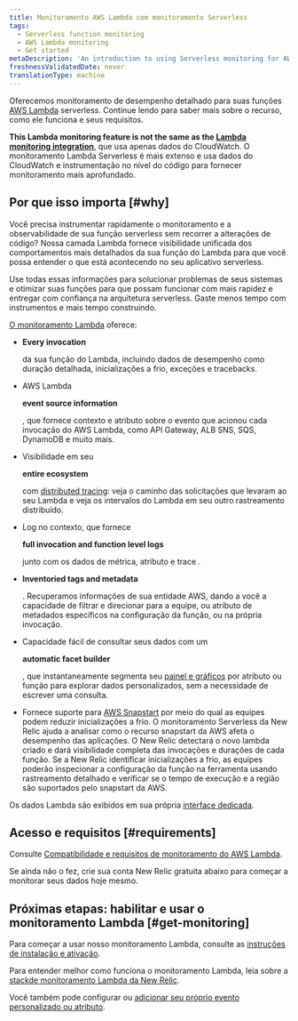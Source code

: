 ```yaml
---
title: Monitoramento AWS Lambda com monitoramento Serverless
tags:
  - Serverless function monitoring
  - AWS Lambda monitoring
  - Get started
metaDescription: 'An introduction to using Serverless monitoring for AWS Lambda functions in New Relic: how it works and requirements for using it.'
freshnessValidatedDate: never
translationType: machine
---
```


Oferecemos monitoramento de desempenho detalhado para suas funções [AWS Lambda](https://aws.amazon.com/lambda/) serverless. Continue lendo para saber mais sobre o recurso, como ele funciona e seus requisitos.

<DoNotTranslate>**This Lambda monitoring feature is not the same as the [Lambda monitoring integration](/docs/integrations/amazon-integrations/aws-integrations-list/aws-lambda-monitoring-integration)**</DoNotTranslate>, que usa apenas dados do CloudWatch. O monitoramento Lambda Serverless é mais extenso e usa dados do CloudWatch e instrumentação no nível do código para fornecer monitoramento mais aprofundado.

## Por que isso importa [#why]

Você precisa instrumentar rapidamente o monitoramento e a observabilidade de sua função serverless sem recorrer a alterações de código? Nossa camada Lambda fornece visibilidade unificada dos comportamentos mais detalhados da sua função do Lambda para que você possa entender o que está acontecendo no seu aplicativo serverless.

Use todas essas informações para solucionar problemas de seus sistemas e otimizar suas funções para que possam funcionar com mais rapidez e entregar com confiança na arquitetura serverless. Gaste menos tempo com instrumentos e mais tempo construindo.

[O monitoramento Lambda](/docs/serverless-function-monitoring/aws-lambda-monitoring/ui-data/understand-lambda-monitoring-ui#find-data) oferece:

* <DoNotTranslate>**Every invocation**</DoNotTranslate>

  da sua função do Lambda, incluindo dados de desempenho como duração detalhada, inicializações a frio, exceções e tracebacks.

* AWS Lambda

  <DoNotTranslate>**event source information**</DoNotTranslate>

  , que fornece contexto e atributo sobre o evento que acionou cada invocação do AWS Lambda, como API Gateway, ALB SNS, SQS, DynamoDB e muito mais.

* Visibilidade em seu

  <DoNotTranslate>**entire ecosystem**</DoNotTranslate>

  com [distributed tracing](/docs/apm/distributed-tracing/getting-started/introduction-distributed-tracing): veja o caminho das solicitações que levaram ao seu Lambda e veja os intervalos do Lambda em seu outro rastreamento distribuído.

* Log no contexto, que fornece

  <DoNotTranslate>**full invocation and function level logs**</DoNotTranslate>

  junto com os dados de métrica, atributo e trace .

* <DoNotTranslate>**Inventoried tags and metadata**</DoNotTranslate>

  . Recuperamos informações de sua entidade AWS, dando a você a capacidade de filtrar e direcionar para a equipe, ou atributo de metadados específicos na configuração da função, ou na própria invocação.

* Capacidade fácil de consultar seus dados com um

  <DoNotTranslate>**automatic facet builder**</DoNotTranslate>

  , que instantaneamente segmenta seu [painel e gráficos](/docs/serverless-function-monitoring/aws-lambda-monitoring/ui-data/understand-lambda-monitoring-ui#chart-data) por atributo ou função para explorar dados personalizados, sem a necessidade de escrever uma consulta.

* Fornece suporte para [AWS Snapstart](https://docs.aws.amazon.com/lambda/latest/dg/snapstart.html) por meio do qual as equipes podem reduzir inicializações a frio. O monitoramento Serverless da New Relic ajuda a analisar como o recurso snapstart da AWS afeta o desempenho das aplicações. O New Relic detectará o novo lambda criado e dará visibilidade completa das invocações e durações de cada função. Se a New Relic identificar inicializações a frio, as equipes poderão inspecionar a configuração da função na ferramenta usando rastreamento detalhado e verificar se o tempo de execução e a região são suportados pelo snapstart da AWS.

Os dados Lambda são exibidos em sua própria [interface dedicada](/docs/lambda-monitoring-ui).

## Acesso e requisitos [#requirements]

Consulte [Compatibilidade e requisitos de monitoramento do AWS Lambda](/docs/serverless-function-monitoring/aws-lambda-monitoring/get-started/compatibility-requirements-aws-lambda-monitoring).

Se ainda não o fez, crie sua conta New Relic gratuita abaixo para começar a monitorar seus dados hoje mesmo.

<InlineSignup/>

## Próximas etapas: habilitar e usar o monitoramento Lambda [#get-monitoring]

Para começar a usar nosso monitoramento Lambda, consulte as [instruções de instalação e ativação](/docs/serverless-function-monitoring/aws-lambda-monitoring/enable-lambda-monitoring).

Para entender melhor como funciona o monitoramento Lambda, leia sobre a [stackde monitoramento Lambda da New Relic](/docs/serverless-function-monitoring/aws-lambda-monitoring/get-started/architecture/).

Você também pode configurar [<InlinePopover type="alerts"/>](/docs/tutorial-create-alerts/create-an-alert/)ou [adicionar seu próprio evento personalizado ou atributo](https://discuss.newrelic.com/t/relic-solution-configuring-custom-attributes-and-events-in-aws-lambda/96043).
